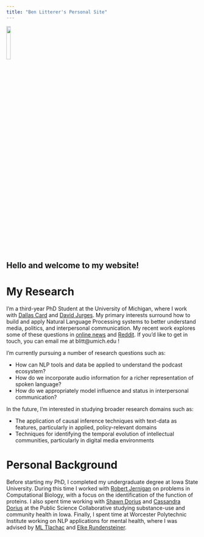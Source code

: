 ```yaml
---
title: "Ben Litterer's Personal Site"
---
```


![](UMSI_headshot.JPG){width=15%}

## Hello and welcome to my website!

# My Research #
I'm a third-year PhD Student at the University of Michigan, where I work with [Dallas Card](https://dallascard.github.io//) and [David Jurges](https://jurgens.people.si.umich.edu/). My primary interests surround how to build and apply Natural Language Processing systems to better understand media, politics, and interpersonal communication. My recent work explores some of these questions in [online news](https://aclanthology.org/2023.findings-emnlp.420/) and [Reddit](https://aclanthology.org/2023.sicon-1.7/). If you'd like to get in touch, you can email me at blitt\@umich.edu !

I'm currently pursuing a number of research questions such as: 

* How can NLP tools and data be applied to understand the podcast ecosystem?  
* How do we incorporate audio information for a richer representation of spoken language? 
* How do we appropriately model influence and status in interpersonal communication? 

In the future, I'm interested in studying broader research domains such as: 

* The application of causal inference techniques with text-data as features, particularly in applied, policy-relevant domains
* Techniques for identifying the temporal evolution of intellectual communities, particularly in digital media environments 

# Personal Background # 
Before starting my PhD, I completed my undergraduate degree at Iowa State University. During this time I worked with [Robert Jernigan](https://www.bbmb.iastate.edu/people/robert-jernigan) on problems in Computational Biology, with a focus on the identification of the function of proteins. I also spent time working with [Shawn Dorius](https://soc-cj.iastate.edu/profiles/shawn-dorius/) and [Cassandra Dorius](https://www.datascience.iastate.edu/people/cassandra-dorius) at the Public Science Collaborative studying substance-use and community health in Iowa. Finally, I spent time at Worcester Polytechnic Institute working on NLP applications for mental health, where I was advised by [ML Tlachac](https://www.bryant.edu/academics/faculty/tlachac-ml) and [Elke Rundensteiner](https://www.wpi.edu/people/faculty/rundenst).